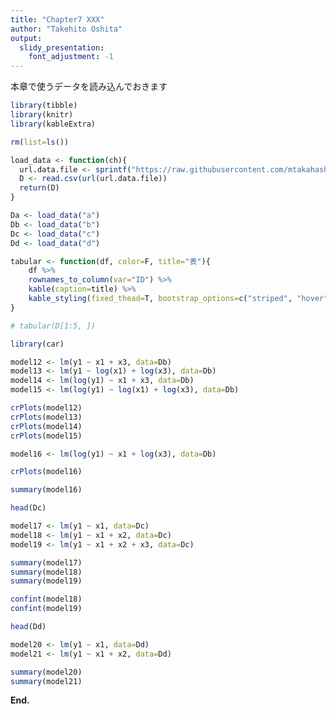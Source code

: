 ```yaml
---
title: "Chapter7 XXX"
author: "Takehito Oshita"
output: 
  slidy_presentation:
    font_adjustment: -1
---
```



本章で使うデータを読み込んでおきます

```r
library(tibble)
library(knitr)
library(kableExtra)
```

```r
rm(list=ls())

load_data <- function(ch){
  url.data.file <- sprintf("https://raw.githubusercontent.com/mtakahashi123/causality/main/data07%s.csv", ch)
  D <- read.csv(url(url.data.file))
  return(D)  
}

Da <- load_data("a")
Db <- load_data("b")
Dc <- load_data("c")
Dd <- load_data("d")

tabular <- function(df, color=F, title="表"){
    df %>%
    rownames_to_column(var="ID") %>%
    kable(caption=title) %>%
    kable_styling(fixed_thead=T, bootstrap_options=c("striped", "hover", "condensed"))
}

# tabular(D[1:5, ])
```

```r
library(car)
```

```r
model12 <- lm(y1 ~ x1 + x3, data=Db)
model13 <- lm(y1 ~ log(x1) + log(x3), data=Db)
model14 <- lm(log(y1) ~ x1 + x3, data=Db)
model15 <- lm(log(y1) ~ log(x1) + log(x3), data=Db)

crPlots(model12)
crPlots(model13)
crPlots(model14)
crPlots(model15)
```

```r
model16 <- lm(log(y1) ~ x1 + log(x3), data=Db)

crPlots(model16)

summary(model16)

```

```r
head(Dc)
```

```r
model17 <- lm(y1 ~ x1, data=Dc)
model18 <- lm(y1 ~ x1 + x2, data=Dc)
model19 <- lm(y1 ~ x1 + x2 + x3, data=Dc)

summary(model17)
summary(model18)
summary(model19)
```

```r
confint(model18)
confint(model19)
```

```r
head(Dd)

```

```r
model20 <- lm(y1 ~ x1, data=Dd)
model21 <- lm(y1 ~ x1 + x2, data=Dd)

summary(model20)
summary(model21)
```



**End.**
